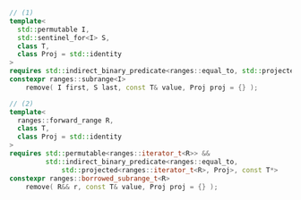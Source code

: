 ```cpp
// (1)
template<
  std::permutable I,
  std::sentinel_for<I> S,
  class T,
  class Proj = std::identity
>
requires std::indirect_binary_predicate<ranges::equal_to, std::projected<I, Proj>, const T*>
constexpr ranges::subrange<I>
    remove( I first, S last, const T& value, Proj proj = {} );

// (2)
template<
  ranges::forward_range R,
  class T,
  class Proj = std::identity
>
requires std::permutable<ranges::iterator_t<R>> &&
         std::indirect_binary_predicate<ranges::equal_to,
             std::projected<ranges::iterator_t<R>, Proj>, const T*>
constexpr ranges::borrowed_subrange_t<R>
    remove( R&& r, const T& value, Proj proj = {} );
```

